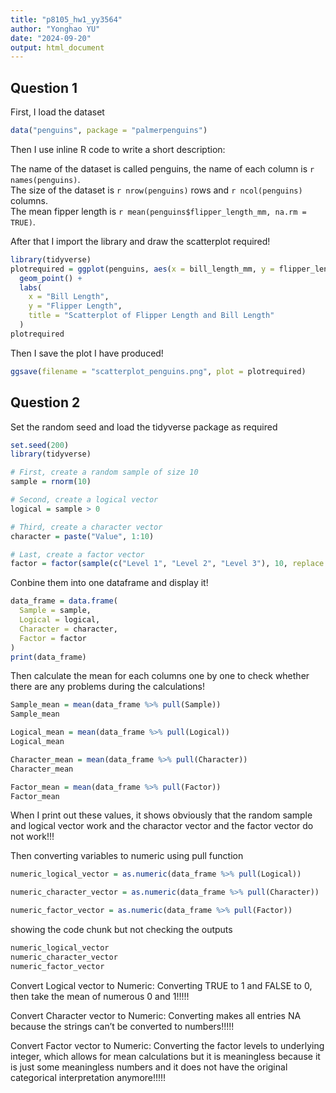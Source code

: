 ```yaml
---
title: "p8105_hw1_yy3564"
author: "Yonghao YU"
date: "2024-09-20"
output: html_document
---
```

## Question 1
First, I load the dataset
```r
data("penguins", package = "palmerpenguins")
```
Then I use inline R code to write a short description:

The name of the dataset is called penguins, the name of each column is `r names(penguins)`.             
The size of the dataset is `r nrow(penguins)` rows and `r ncol(penguins)` columns.                      
The mean fipper length is `r mean(penguins$flipper_length_mm, na.rm = TRUE)`.



After that I import the library and draw the scatterplot required!
```r
library(tidyverse)
plotrequired = ggplot(penguins, aes(x = bill_length_mm, y = flipper_length_mm, color = species)) +
  geom_point() +
  labs(
    x = "Bill Length",
    y = "Flipper Length",
    title = "Scatterplot of Flipper Length and Bill Length"
  )
plotrequired
```
Then I save the plot I have produced!
```r
ggsave(filename = "scatterplot_penguins.png", plot = plotrequired)
```

## Question 2

Set the random seed and load the tidyverse package as required
```r
set.seed(200)
library(tidyverse)
```

```r
# First, create a random sample of size 10
sample = rnorm(10)

# Second, create a logical vector
logical = sample > 0

# Third, create a character vector
character = paste("Value", 1:10)

# Last, create a factor vector
factor = factor(sample(c("Level 1", "Level 2", "Level 3"), 10, replace = TRUE))
```
Conbine them into one dataframe and display it!
```r
data_frame = data.frame(
  Sample = sample,
  Logical = logical,
  Character = character,
  Factor = factor
)
print(data_frame)
```
Then calculate the mean for each columns one by one to check whether there are any problems during the calculations!

```r
Sample_mean = mean(data_frame %>% pull(Sample))
Sample_mean
```

```r
Logical_mean = mean(data_frame %>% pull(Logical))
Logical_mean
```

```r
Character_mean = mean(data_frame %>% pull(Character))
Character_mean
```

```r
Factor_mean = mean(data_frame %>% pull(Factor))
Factor_mean
```
When I print out these values, it shows obviously that the random sample and logical vector work and the charactor vector and the factor vector do not work!!!

Then converting variables to numeric using pull function
```r
numeric_logical_vector = as.numeric(data_frame %>% pull(Logical))
```
```r
numeric_character_vector = as.numeric(data_frame %>% pull(Character))
```
```r
numeric_factor_vector = as.numeric(data_frame %>% pull(Factor))
```
showing the code chunk but not checking the outputs 
```r
numeric_logical_vector
numeric_character_vector
numeric_factor_vector
```

Convert Logical vector to Numeric: Converting TRUE to 1 and FALSE to 0, then take the mean of numerous 0 and 1!!!!!

Convert Character vector to Numeric:  Converting makes all entries NA because the strings can't be converted to numbers!!!!!

Convert Factor vector to Numeric: Converting the factor levels to underlying integer, which allows for mean calculations but it is meaningless because it is just some meaningless numbers and it does not have the original categorical interpretation anymore!!!!!